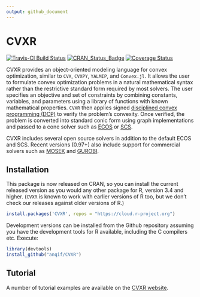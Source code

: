 ```yaml
---
output: github_document
---
```


<!-- README.md is generated from the source: README.Rmd -->

# CVXR

[![Travis-CI Build Status](https://travis-ci.org/anqif/CVXR.svg?branch=master)](https://travis-ci.org/anqif/CVXR)
[![CRAN_Status_Badge](http://www.r-pkg.org/badges/version/CVXR)](https://cran.r-project.org/package=CVXR)
[![Coverage
Status](https://img.shields.io/codecov/c/github/anqif/CVXR/master.svg)](https://codecov.io/github/anqif/CVXR?branch=master)

CVXR provides an object-oriented modeling language for convex
optimization, similar to `CVX`, `CVXPY`, `YALMIP`, and `Convex.jl`. It
allows the user to formulate convex optimization problems in a natural
mathematical syntax rather than the restrictive standard form required
by most solvers. The user specifies an objective and set of
constraints by combining constants, variables, and parameters using a
library of functions with known mathematical properties. `CVXR` then
applies signed [disciplined convex programming
(DCP)](https://web.stanford.edu/~boyd/papers/pdf/disc_cvx_prog.pdf) to
verify the problem’s convexity. Once verified, the problem is
converted into standard conic form using graph implementations and
passed to a cone solver such as
[ECOS](https://github.com/embotech/ecos) or
[SCS](https://github.com/cvxgrp/scs).

CVXR includes several open source solvers in addition to the default
ECOS and SCS. Recent versions (0.97+) also include support for
commercial solvers such as [MOSEK](https://www.mosek.com) and
[GUROBI](https://www.gurobi.com).


## Installation

This package is now released on CRAN, so you can install the current
released version as you would any other package for R, version 3.4
and higher. (`CVXR` is known to work with earlier versions of R too,
but we don't check our releases against older versions of R.)

```r
install.packages('CVXR', repos = "https://cloud.r-project.org")
```

Development versions can be installed from the Github repository
assuming you have the development tools
for R available, including the C compilers etc. Execute:

```r
library(devtools)
install_github("anqif/CVXR")
```

## Tutorial

A number of tutorial examples are available on the [CVXR
website](https://cvxr.rbind.io).


